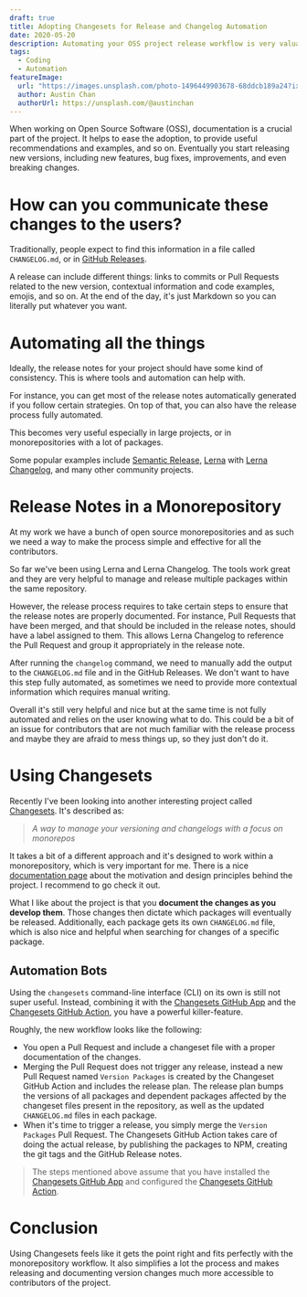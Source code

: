 ```yaml
---
draft: true
title: Adopting Changesets for Release and Changelog Automation
date: 2020-05-20
description: Automating your OSS project release workflow is very valuable. Learn how you can do that with Changesets.
tags:
  - Coding
  - Automation
featureImage:
  url: "https://images.unsplash.com/photo-1496449903678-68ddcb189a24?ixlib=rb-1.2.1&ixid=eyJhcHBfaWQiOjEyMDd9&auto=format&fit=crop&w=2550&q=80"
  author: Austin Chan
  authorUrl: https://unsplash.com/@austinchan
---
```


When working on Open Source Software (OSS), documentation is a crucial part of the project. It helps to ease the adoption, to provide useful recommendations and examples, and so on.
Eventually you start releasing new versions, including new features, bug fixes, improvements, and even breaking changes.

# How can you communicate these changes to the users?

Traditionally, people expect to find this information in a file called `CHANGELOG.md`, or in [GitHub Releases](https://help.github.com/en/github/administering-a-repository/about-releases).

A release can include different things: links to commits or Pull Requests related to the new version, contextual information and code examples, emojis, and so on. At the end of the day, it's just Markdown so you can literally put whatever you want.

# Automating all the things

Ideally, the release notes for your project should have some kind of consistency. This is where tools and automation can help with.

For instance, you can get most of the release notes automatically generated if you follow certain strategies. On top of that, you can also have the release process fully automated.

This becomes very useful especially in large projects, or in monorepositories with a lot of packages.

Some popular examples include [Semantic Release](https://github.com/semantic-release/semantic-release), [Lerna](https://github.com/lerna/lerna) with [Lerna Changelog](https://github.com/lerna/lerna-changelog), and many other community projects.

# Release Notes in a Monorepository

At my work we have a bunch of open source monorepositories and as such we need a way to make the process simple and effective for all the contributors.

So far we've been using Lerna and Lerna Changelog. The tools work great and they are very helpful to manage and release multiple packages within the same repository.

However, the release process requires to take certain steps to ensure that the release notes are properly documented.
For instance, Pull Requests that have been merged, and that should be included in the release notes, should have a label assigned to them. This allows Lerna Changelog to reference the Pull Request and group it appropriately in the release note.

After running the `changelog` command, we need to manually add the output to the `CHANGELOG.md` file and in the GitHub Releases.
We don't want to have this step fully automated, as sometimes we need to provide more contextual information which requires manual writing.

Overall it's still very helpful and nice but at the same time is not fully automated and relies on the user knowing what to do.
This could be a bit of an issue for contributors that are not much familiar with the release process and maybe they are afraid to mess things up, so they just don't do it.

# Using Changesets

Recently I've been looking into another interesting project called [Changesets](https://github.com/atlassian/changesets). It's described as:

> _A way to manage your versioning and changelogs with a focus on monorepos_

It takes a bit of a different approach and it's designed to work within a monorepository, which is very important for me.
There is a nice [documentation page](https://github.com/atlassian/changesets/blob/master/docs/detailed-explanation.md) about the motivation and design principles behind the project. I recommend to go check it out.

What I like about the project is that you **document the changes as you develop them**. Those changes then dictate which packages will eventually be released. Additionally, each package gets its own `CHANGELOG.md` file, which is also nice and helpful when searching for changes of a specific package.

## Automation Bots

Using the `changesets` command-line interface (CLI) on its own is still not super useful. Instead, combining it with the [Changesets GitHub App](https://github.com/apps/changeset-bot) and the [Changesets GitHub Action](https://github.com/changesets/action), you have a powerful killer-feature.

Roughly, the new workflow looks like the following:

- You open a Pull Request and include a changeset file with a proper documentation of the changes.
- Merging the Pull Request does not trigger any release, instead a new Pull Request named `Version Packages` is created by the Changeset GitHub Action and includes the release plan. The release plan bumps the versions of all packages and dependent packages affected by the changeset files present in the repository, as well as the updated `CHANGELOG.md` files in each package.
- When it's time to trigger a release, you simply merge the `Version Packages` Pull Request. The Changesets GitHub Action takes care of doing the actual release, by publishing the packages to NPM, creating the git tags and the GitHub Release notes.

> The steps mentioned above assume that you have installed the [Changesets GitHub App](https://github.com/apps/changeset-bot) and configured the [Changesets GitHub Action](https://github.com/changesets/action).

# Conclusion

Using Changesets feels like it gets the point right and fits perfectly with the monorepository workflow. It also simplifies a lot the process and makes releasing and documenting version changes much more accessible to contributors of the project.
